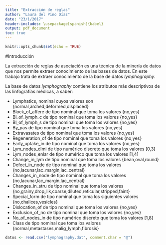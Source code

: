 ```yaml
---
title: "Extracción de reglas"
author: "Laura del Pino Díaz"
date: "23/1/2017"
header-includes: \usepackage[spanish]{babel}
output: pdf_document
toc: true
---
```


```r
knitr::opts_chunk$set(echo = TRUE)
```

#Introducción

La extracción de reglas de asociación es una técnica de la minería de datos que nos permite extraer conocimiento de las bases de datos. En este trabajo trata de extraer conocimiento de la base de datos _lymphography_. 

La base de datos _lymphography_ contiene los atributos más descriptivos de las linfografías médicas, a saber:

* Lymphatics, nominal cuyos valores son {normal,arched,deformed,displaced}
* Block_of_affere de tipo nominal que toma los valores {no,yes}
* Bl_of_lymph_c de tipo nominal que toma los valores {no,yes}
* Bl_of_lymph_s de tipo nominal que toma los valores {no,yes}
* By_pas de tipo nominal que toma los valores {no,yes}
* Extravasates de tipo nominal que toma los valores {no,yes}
* Regeneration_of de tipo nominal que toma los valores {no,yes}
* Early_uptake_in de tipo nominal que toma los valores {no,yes}
* Lym_nodes_dimi de tipo numérico discreto que toma los valores [0,3]
* Lym_nodes_enlar de tipo numérico que toma los valores [1,4]
* Change_in_lym de tipo nominal que toma los valores {bean,oval,round}
* Defect_in_node de tipo nominal que toma los valores {no,lacunar,lac_margin,lac_central}
* Changes_in_node de tipo nominal que toma los valores {no,lacunar,lac_margin,lac_central}
* Changes_in_stru de tipo nominal que toma los valores {no,grainy,drop_lik,coarse,diluted,reticular,stripped,faint}
* Special_form de tipo nominal que toma los siguientes valores {no,chalices,vesicles}
* Dislocation_of de tipo nominal que toma los valores {no,yes}
* Exclusion_of_no de tipo nominal que toma los valores {no,yes}
* No_of_nodes_in de tipo numérico discreto que toma los valores [1,8]
* Class de tipo nominal que toma los valores {normal,metastases,malig_lymph,fibrosis}

```r
datos <- read.csv("lymphography.dat", comment.char = "@")
```
